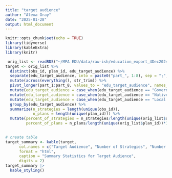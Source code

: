 ```yaml
---
title: "target audience"
author: "Alexa Gray"
date: "2025-01-28"
output: html_document
---
```


```r
knitr::opts_chunk$set(echo = TRUE)
library(tidyverse)
library(kableExtra)
library(knitr)
```

```r
 orig_list <- readRDS("~/MPA EDU/data/raw-ish/education_export_4Dec2024.Rds")
target <- orig_list %>% 
  distinct(obs_id, plan_id, edu_target_audience) %>% 
  separate(edu_target_audience, into = paste0("part_", 1:8), sep = ";", fill = "right", extra = "merge") %>%
  mutate(across(everything(), str_trim)) %>% 
  pivot_longer(part_1:part_8, values_to = "edu_target_audience", names_to = NULL, values_drop_na = T) %>% 
  mutate(edu_target_audience = case_when(edu_target_audience == "Government officials and community leaders and community leaders" ~ "Government officials and community leaders", TRUE ~ edu_target_audience)) |> 
  mutate(edu_target_audience = case_when(edu_target_audience == "Native and Native and Indigenous communities" ~ "Native and Indigenous communities", TRUE ~ edu_target_audience)) |> 
  mutate(edu_target_audience = case_when(edu_target_audience == "Local residents" ~ "Local user groups", TRUE ~ edu_target_audience)) |> 
  group_by(edu_target_audience) %>% 
  summarize(n_strategies = length(unique(obs_id)),
            n_plans = length(unique(plan_id))) %>% 
  mutate(percent_of_strategies = n_strategies/length(unique(orig_list$obs_id))*100,
         percent_of_plans = n_plans/length(unique(orig_list$plan_id))*100) 
 
```

```r
# create table
target_summary <- kable(target,
      col.names = c("Target Audience", "Number of Strategies", "Number of Plans", "Percent of Strategies", "Percent of Plans"), 
      format = "html", 
      caption = "Summary Statistics for Target Audience",
      digits = 2) 
target_summary |> 
  kable_styling()

           
```
